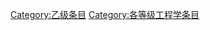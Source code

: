 {{catmore1|[[Wikipedia:工程学专题|Wikipedia:工程学专题]]}}
{{Articles by Quality|topic=工程学|project=工程学|format=TOC}}
{{emptycat}}

[[Category:乙级条目|Category:乙级条目]]
[[Category:各等级工程学条目|Category:各等级工程学条目]]